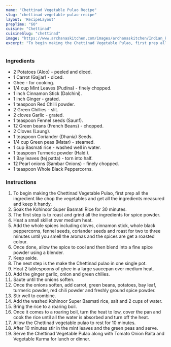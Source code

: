 ---
name: "Chettinad Vegetable Pulao Recipe"
slug: "chettinad-vegetable-pulao-recipe"
layout: 'RecipeLayout'
prepTime: "60"
cuisine: "Chettinad"
cuisineSlug: "chettinad"
image: "https://www.archanaskitchen.com/images/archanaskitchen/Indian_Rice/Chettinad_Vegetable_Pulao_Recipe_with_Kohinoor_Platinum_Basmati_Rice_-1.jpg"
excerpt: "To begin making the Chettinad Vegetable Pulao, first prep all the ingredient like chop the vegetables and get all the ingredients measured and keep it handy"
---

### Ingredients

- 2 Potatoes (Aloo) - peeled and diced.
- 1 Carrot (Gajjar) - diced.
- Ghee - for cooking.
- 1/4 cup Mint Leaves (Pudina) - finely chopped.
- 1 inch Cinnamon Stick (Dalchini).
- 1 inch Ginger - grated.
- 1 teaspoon Red Chilli powder.
- 2 Green Chillies - slit.
- 2 cloves Garlic - grated.
- 1 teaspoon Fennel seeds (Saunf).
- 12 Green beans (French Beans) - chopped.
- 2 Cloves (Laung).
- 1 teaspoon Coriander (Dhania) Seeds.
- 1/4 cup Green peas (Matar) - steamed.
- 1 cup Basmati rice - washed well in water.
- 1 teaspoon Turmeric powder (Haldi).
- 1 Bay leaves (tej patta) - torn into half.
- 12 Pearl onions (Sambar Onions) - finely chopped.
- 1 teaspoon Whole Black Peppercorns.

### Instructions

1. To begin making the Chettinad Vegetable Pulao, first prep all the ingredient like chop the vegetables and get all the ingredients measured and keep it handy.
1. Soak the Kohinoor Super Basmati Rice for 30 minutes.
1. The first step is to roast and grind all the ingredients for spice powder.
1. Heat a small skillet over medium heat.
1. Add the whole spices including cloves, cinnamon stick, whole black peppercorns, fennel seeds, coriander seeds and roast for two to three minutes until you smell the aromas and the spices are get a roasted colour.
1. Once done, allow the spice to cool and then blend into a fine spice powder using a blender.
1. Keep aside.
1. The next step is the make the Chettinad pulao in one single pot.
1. Heat 2 tablespoons of ghee in a large saucepan over medium heat.
1. Add the ginger garlic, onion and green chilies.
1. Saute until the onions soften.
1. Once the onions soften, add carrot, green beans, potatoes, bay leaf, turmeric powder, red chili powder and freshly ground spice powder.
1. Stir well to combine.
1. Add the washed Kohinoor Super Basmati rice, salt and 2 cups of water.
1. Bring the rice to a roaring boil.
1. Once it comes to a roaring boil, turn the heat to low, cover the pan and cook the rice until all the water is absorbed and turn off the heat.
1. Allow the Chettinad vegetable pulao to rest for 10 minutes.
1. After 10 minutes stir in the mint leaves and the green peas and serve.
1. Serve the Chettinad Vegetable Pulao along with Tomato Onion Raita and Vegetable Kurma for lunch or dinner.
